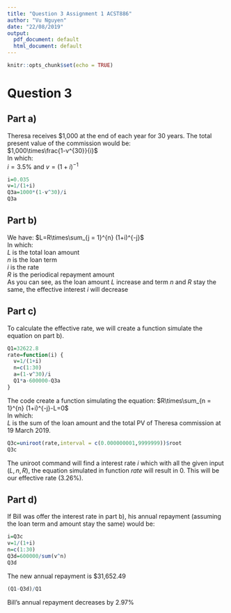 ---
title: "Question 3 Assignment 1 ACST886"
author: "Vu Nguyen"
date: "22/08/2019"
output:
  pdf_document: default
  html_document: default
---

```{r setup, include=FALSE}
knitr::opts_chunk$set(echo = TRUE)
```

# Question 3
## Part a)
Theresa receives $1,000 at the end of each year for 30 years. The total present value of the commission would be:  
$1,000\times\frac{1-v^{30}}{i}$  
In which:  
$i=3.5\%$ and $v=(1+i)^{-1}$
```{r}
i=0.035
v=1/(1+i)
Q3a=1000*(1-v^30)/i
Q3a
```

## Part b)
We have:
$L=R\times\sum_{j = 1}^{n} (1+i)^{-j}$  
In which:  
$L$ is the total loan amount  
$n$ is the loan term  
$i$ is the rate  
$R$ is the periodical repayment amount  
As you can see, as the loan amount $L$ increase and term $n$ and $R$ stay the same, the effective interest $i$ will decrease

## Part c)
To calculate the effective rate, we will create a function simulate the equation on part b).
```{r}
Q1=32622.8
rate=function(i) {
  v=1/(1+i)
  n=c(1:30)
  a=(1-v^30)/i
  Q1*a-600000-Q3a
}
```
The code create a function simulating the equation:
$R\times\sum_{n = 1}^{n} (1+i)^{-j}-L=0$  
In which:  
$L$ is the sum of the loan amount and the total PV of Theresa commission at 19 March 2019.
```{r}
Q3c=uniroot(rate,interval = c(0.000000001,9999999))$root
Q3c
```
The uniroot command  will find a interest rate $i$ which with all the given input ($L, n, R$), the equation simulated in function $rate$ will result in 0. This will be our effective rate (3.26%).  

## Part d)
If Bill was offer the interest rate in part b), his annual repayment (assuming the loan term and amount stay the same) would be:
```{r}
i=Q3c
v=1/(1+i)
n=c(1:30)
Q3d=600000/sum(v^n)
Q3d
```
The new annual repayment is $31,652.49
```{r}
(Q1-Q3d)/Q1
```
Bill's annual repayment decreases by 2.97%
